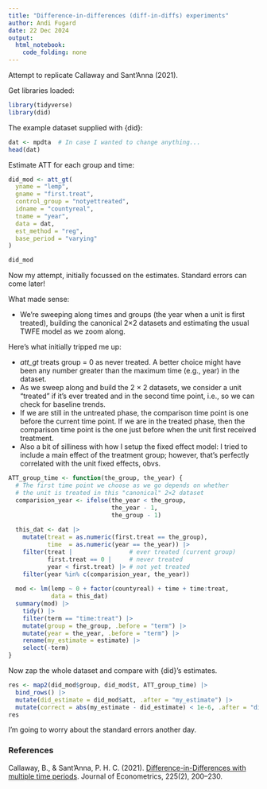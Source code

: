 ```yaml
---
title: "Difference-in-differences (diff-in-diffs) experiments"
author: Andi Fugard
date: 22 Dec 2024
output: 
  html_notebook: 
    code_folding: none
---
```


Attempt to replicate Callaway and Sant’Anna (2021).

Get libraries loaded:

```r
library(tidyverse)
library(did)
```

The example dataset supplied with {did}:

```r
dat <- mpdta  # In case I wanted to change anything...
head(dat)
```

Estimate ATT for each group and time:

```r
did_mod <- att_gt(
  yname = "lemp",
  gname = "first.treat",
  control_group = "notyettreated",
  idname = "countyreal",
  tname = "year",
  data = dat,
  est_method = "reg",
  base_period = "varying"
)

did_mod
```


Now my attempt, initially focussed on the estimates. Standard errors can come later!

What made sense:

* We're sweeping along times and groups (the year when a unit is first treated), building the canonical 2×2 datasets and estimating the usual TWFE model as we zoom along.

Here's what initially tripped me up:

* _att_gt_ treats group = 0 as never treated. A better choice might have been any number greater than the maximum time (e.g., year) in the dataset.
* As we sweep along and build the 2 × 2 datasets, we consider a unit "treated" if it's ever treated and in the second time point, i.e., so we can check for baseline trends.
* If we are still in the untreated phase, the comparison time point is one before the current time point. If we are in the treated phase, then the comparison time point is the one just before when the unit first received treatment.
* Also a bit of silliness with how I setup the fixed effect model: I tried to include a main effect of the treatment group; however, that's perfectly correlated with the unit fixed effects, obvs.

```r
ATT_group_time <- function(the_group, the_year) {
  # The first time point we choose as we go depends on whether
  # the unit is treated in this "canonical" 2×2 dataset
  comparision_year <- ifelse(the_year < the_group,
                             the_year - 1,
                             the_group - 1)
  
  this_dat <- dat |>
    mutate(treat = as.numeric(first.treat == the_group),
           time  = as.numeric(year == the_year)) |>
    filter(treat |                # ever treated (current group)
           first.treat == 0 |     # never treated
           year < first.treat) |> # not yet treated
    filter(year %in% c(comparision_year, the_year))
  
  mod <- lm(lemp ~ 0 + factor(countyreal) + time + time:treat,
            data = this_dat)
  summary(mod) |>
    tidy() |>
    filter(term == "time:treat") |>
    mutate(group = the_group, .before = "term") |>
    mutate(year = the_year, .before = "term") |>
    rename(my_estimate = estimate) |>
    select(-term)
}
```

Now zap the whole dataset and compare with {did}'s estimates.

```r
res <- map2(did_mod$group, did_mod$t, ATT_group_time) |>
  bind_rows() |>
  mutate(did_estimate = did_mod$att, .after = "my_estimate") |>
  mutate(correct = abs(my_estimate - did_estimate) < 1e-6, .after = "did_estimate")
res
```

I'm going to worry about the standard errors another day.


### References

Callaway, B., & Sant’Anna, P. H. C. (2021). [Difference-in-Differences with multiple time periods](https://doi.org/10.1016/j.jeconom.2020.12.001). Journal of Econometrics, 225(2), 200–230. 

